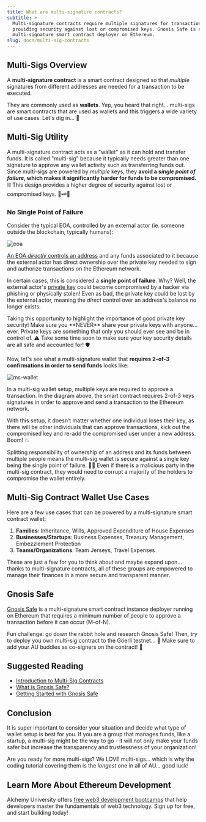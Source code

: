 ```yaml
---
title: What are multi-signature contracts?
subtitle: >-
  Multi-signature contracts require multiple signatures for transactions,
  providing security against lost or compromised keys. Gnosis Safe is a
  multi-signature smart contract deployer on Ethereum.
slug: docs/multi-sig-contracts
---
```



## Multi-Sigs Overview

A **multi-signature contract** is a smart contract designed so that *multiple* signatures from different addresses are needed for a transaction to be executed.

They are commonly used as **wallets**. Yep, you heard that right... multi-sigs are smart contracts that are used as wallets and this triggers a wide variety of use cases. Let's dig in... 🚜

## Multi-Sig Utility

A multi-signature contract acts as a "wallet" as it can hold and transfer funds. It is called "multi-sig" because it typically needs greater than one signature to approve any wallet activity such as transferring funds out. Since multi-sigs are powered by *multiple* keys, they **avoid a *single point of failure*, which makes it significantly harder for funds to be compromised.** ⛓ This design provides a higher degree of security against lost or compromised keys. 🔑🗝🔐

### No Single Point of Failure

Consider the typical EOA, controlled by an external actor (ie. someone outside the blockchain, typically humans):

![eoa](/images/divzjiip8/image/upload/v1672905020/alchemyu/Untitled_15.png)

[An EOA *directly* controls an address](/docs/ethereum-accounts) and any funds associated to it because the external actor has direct ownership over the private key needed to sign and authorize transactions on the Ethereum network.

In certain cases, this is considered a **single point of failure**. Why? Well, the external actor's [private key](/docs/public-key-cryptography) could become compromised by a hacker via phishing or physically stolen! Even as bad, the private key could be lost by the external actor, meaning the *direct* control over an address's balance no longer exists.

<Warning>
  Taking this opportunity to highlight the importance of good private key security! Make sure you **NEVER** share your private keys with anyone... ever. Private keys are something that only you should ever see and be in control of. ⚠️ Take some time soon to make sure your key security details are all safe and accounted for! 🛡
</Warning>

Now, let's see what a multi-signature wallet that **requires 2-of-3 confirmations in order to send funds** looks like:

![ms-wallet](/images/divzjiip8/image/upload/v1672906425/alchemyu/Untitled_17.png)

In a multi-sig wallet setup, multiple keys are required to approve a transaction. In the diagram above, the smart contract requires 2-of-3 keys signatures in order to approve and send a transaction to the Ethereum network.

With this setup, it doesn’t matter whether one individual loses their key, as there will be other individuals that can approve transactions, kick out the compromised key and re-add the compromised user under a new address. Boom! 💥

Splitting responsibility of ownership of an address and its funds between multiple people means the multi-sig wallet is secure against a single key being the single point of failure. 👯‍♀️ Even if there is a malicious party in the multi-sig contract, they would need to corrupt a majority of the holders to compromise the wallet entirely.

## Multi-Sig Contract Wallet Use Cases

Here are a few use cases that can be powered by a multi-signature smart contract wallet:

1. **Families**: Inheritance, Wills, Approved Expenditure of House Expenses
2. **Businesses/Startups**: Business Expenses, Treasury Management, Embezzlement Protection
3. **Teams/Organizations**: Team Jerseys, Travel Expenses

These are just a few for you to think about and maybe expand upon... thanks to multi-signature contracts, all of these groups are empowered to manage their finances in a more secure and transparent manner.

## Gnosis Safe

[Gnosis Safe](https://gnosis-safe.io/) is a multi-signature smart contract instance deployer running on Ethereum that requires a minimum number of people to approve a transaction before it can occur (M-of-N).

<Info>
  Fun challenge: go down the rabbit hole and research Gnosis Safe! Then, try to deploy you own multi-sig contract to the Göerli testnet... 👀 Make sure to add your AU buddies as co-signers on the contract! 👏
</Info>

## Suggested Reading

* [Introduction to Multi-Sig Contracts](https://medium.com/mycrypto/introduction-to-multisig-contracts-33d5b25134b2)
* [What is Gnosis Safe?](https://help.gnosis-safe.io/en/articles/3876456-what-is-gnosis-safe)
* [Getting Started with Gnosis Safe](https://gnosis-safe.io/#getting-started)

## Conclusion

It is super important to consider your situation and decide what type of wallet setup is best for you. If you are a group that manages funds, like a startup, a multi-sig might be the way to go - it will not only make your funds safer but increase the transparency and trustlessness of your organization!

Are you ready for more multi-sigs? We LOVE multi-sigs... which is why the coding tutorial covering them is the *longest* one in all of AU... good luck!

## Learn More About Ethereum Development

Alchemy University offers [free web3 development bootcamps](https://university.alchemy.com/ethereum) that help developers master the fundamentals of web3 technology. Sign up for free, and start building today!
